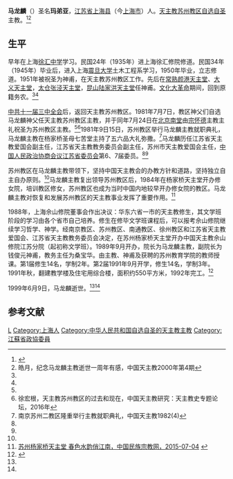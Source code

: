 '''马龙麟'''（{{bd|1918年||1999年|6月9日}}）圣名'''玛弟亚'''，[[江苏省|江苏省]][[上海县|上海县]]（今[[上海市|上海市]]）人。[[天主教苏州教区|天主教苏州教区]][[自选自圣|自选自圣]]主教。<ref name=js>{{Cite web |url=http://www.jsmzzj.gov.cn/art/2015/3/1/art_144_755.html |title=江苏天主教界著名人士简介，江苏民族宗教，2015-03-01 |access-date=2016-10-15 |archive-url=https://web.archive.org/web/20161018221258/http://www.jsmzzj.gov.cn/art/2015/3/1/art_144_755.html |archive-date=2016-10-18 |dead-url=yes }}</ref><ref name=hao>皓月，纪念马龙麟主教逝世一周年有感，中国天主教2000年第4期</ref>

==生平==
早年在上海[[徐汇中学|徐汇中学]]学习。民国24年（1935年）进上海徐汇修院修道。民国34年（1945年）毕业后，进入上海[[震旦大学|震旦大学]]土木工程系学习，1950年毕业，立志修道。1951年被祝圣为神甫，在天主教苏州教区工作。先后在[[常熟|常熟]][[颜港天主堂|颜港天主堂]]、[[大义天主堂|大义天主堂]]，[[太仓|太仓]][[张泾天主堂|张泾天主堂]]，[[昆山|昆山]][[陆家洪天主堂|陆家洪天主堂]]任神甫。[[文化大革命|文化大革命]]期间，回到原籍务农。<ref name=js/><ref name=hao/>

[[中共十一届三中全会|中共十一届三中全会]]后，返回天主教苏州教区。1981年7月7日，教区神父们自选马龙麟神父任天主教苏州教区主教，并于同年7月24日在[[宣武门天主堂|北京南堂]]由[[宗怀德_(周村教区)|宗怀德]]主教主礼祝圣为苏州教区主教。<ref name=js/><ref name="#1">徐宏根，天主教苏州教区的过去和现在，中国天主教研究：天主教史专题论坛，2016年</ref>1981年9日15日，苏州教区举行马龙麟主教就职典礼，马龙麟主教在杨家桥圣母七苦堂主持了五六品大礼弥撒。<ref>南京苏州二教区隆重举行主教就职典礼，中国天主教1982(4)</ref>马龙麟历任江苏省天主教爱国会副主任，江苏省天主教教务委员会副主任，苏州市天主教爱国会主任，[[中国人民政治协商会议江苏省委员会|中国人民政治协商会议江苏省委员会]]第6、7届委员。<ref name=js/><ref name=hao/>

苏州教区在马龙麟主教带领下，坚持中国天主教会的办教方针和道路，坚持独立自主自办原则。<ref name="#1"/>马龙麟主教复出领导苏州教区后，1984年在杨家桥天主堂开办修女院，培训教区修女，苏州教区也成为当时中国内地较早开办修女院的教区。马龙麟主教对恢复和发展苏州教区的天主教事业发挥了重要作用。<ref>[http://www.mzzjw.cn/html/report/1602238122-1.htm 苏州杨家桥天主堂 春色水韵俏江南，中国民族宗教网，2015-07-04] {{webarchive|url=https://web.archive.org/web/20161018210230/http://www.mzzjw.cn/html/report/1602238122-1.htm |date=2016-10-18 }}</ref>

1988年，上海佘山修院董事会作出决议：华东六省一市的天主教修生，其文学班阶段的学习由各个省市自己培养。修生在修毕文学班课程后，可以报考佘山修院继续学习哲学、神学。经南京教区、苏州教区、南通教区、徐州教区和江苏省天主教爱国会、江苏省天主教教务委员会决定，在苏州杨家桥天主堂开办中国天主教佘山修院江苏分院（起初称文学班）。1989年9月开办，院长为马龙麟主教，副院长为钱俊元神甫，教务主任为桑宝华。由主教、神甫及获聘的苏州教育学院的教师授课。第1届修生14名，学制2年。第2届1991年9月开学，修生14名，学制3年。1991年秋，翻建教学楼及住宅用综合楼，面积约550平方米，1992年完工。<ref>{{Cite web |url=http://www.jssdfz.gov.cn/book/zjz/D4/D7J.html |title=江苏省志·宗教志 第七节 宗教院校(修院)，江苏省地方志，于2016-10-15查阅 |accessdate=2016-10-15 |archive-date=2016-10-18 |archive-url=https://web.archive.org/web/20161018210702/http://www.jssdfz.gov.cn/book/zjz/D4/D7J.html |dead-url=no }}</ref>

1999年6月9日，马龙麟逝世。<ref name=js/><ref name=hao/>

==参考文献==
{{reflist}}

{{DEFAULTSORT:Ma马}}
[[Category:马姓|L]]
[[Category:上海人|Category:上海人]]
[[Category:中华人民共和国自选自圣的天主教主教|Category:中华人民共和国自选自圣的天主教主教]]
[[Category:江蘇省政協委員|Category:江蘇省政協委員]]